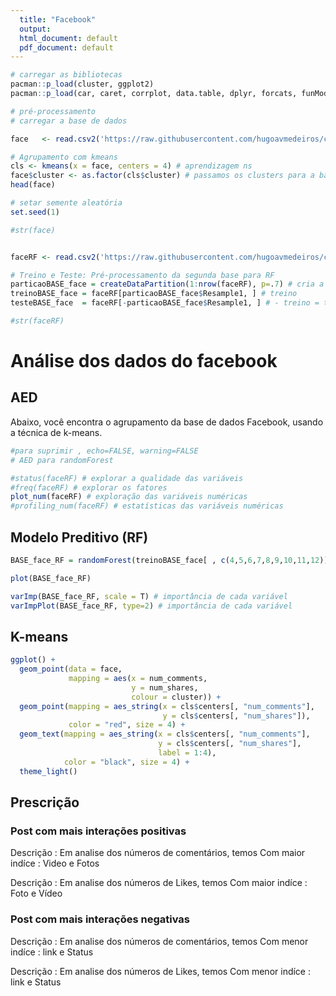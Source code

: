 ```yaml
---
  title: "Facebook"
  output:
  html_document: default
  pdf_document: default
---
```


```r
# carregar as bibliotecas
pacman::p_load(cluster, ggplot2)
pacman::p_load(car, caret, corrplot, data.table, dplyr, forcats, funModeling, mltools, randomForest, tidyverse)

# pré-processamento
# carregar a base de dados

face   <- read.csv2('https://raw.githubusercontent.com/hugoavmedeiros/cd_com_r/master/bases_tratadas/facebook_2021.csv', stringsAsFactors = T)  [ , 4 : 12]

# Agrupamento com kmeans
cls <- kmeans(x = face, centers = 4) # aprendizagem ns
face$cluster <- as.factor(cls$cluster) # passamos os clusters para a base original
head(face)

# setar semente aleatória
set.seed(1)

#str(face)


faceRF <- read.csv2('https://raw.githubusercontent.com/hugoavmedeiros/cd_com_r/master/bases_tratadas/facebook_2021.csv', stringsAsFactors = T)

# Treino e Teste: Pré-processamento da segunda base para RF
particaoBASE_face = createDataPartition(1:nrow(faceRF), p=.7) # cria a partição 70-30
treinoBASE_face = faceRF[particaoBASE_face$Resample1, ] # treino
testeBASE_face  = faceRF[-particaoBASE_face$Resample1, ] # - treino = teste

#str(faceRF)

```

# Análise dos dados do facebook

## AED

Abaixo, você encontra o agrupamento da base de dados Facebook, usando a técnica de k-means.

```r

#para suprimir , echo=FALSE, warning=FALSE
# AED para randomForest

#status(faceRF) # explorar a qualidade das variáveis
#freq(faceRF) # explorar os fatores
plot_num(faceRF) # exploração das variáveis numéricas
#profiling_num(faceRF) # estatísticas das variáveis numéricas

```

## Modelo Preditivo (RF)

```r

BASE_face_RF = randomForest(treinoBASE_face[ , c(4,5,6,7,8,9,10,11,12)], treinoBASE_face[ ,2], ntree = 100, keep.forest=T, keep.inbag = TRUE, importance=T) # floresta aleatória

plot(BASE_face_RF)

varImp(BASE_face_RF, scale = T) # importância de cada variável
varImpPlot(BASE_face_RF, type=2) # importância de cada variável


```



## K-means


```r

ggplot() +
  geom_point(data = face, 
             mapping = aes(x = num_comments, 
                           y = num_shares, 
                           colour = cluster)) +
  geom_point(mapping = aes_string(x = cls$centers[, "num_comments"], 
                                  y = cls$centers[, "num_shares"]),
             color = "red", size = 4) +
  geom_text(mapping = aes_string(x = cls$centers[, "num_comments"], 
                                 y = cls$centers[, "num_shares"],
                                 label = 1:4),
            color = "black", size = 4) +
  theme_light()


```



## Prescrição


### Post com mais interações positivas

Descrição : Em analise dos números de comentários, temos Com maior indíce : Video e Fotos 

Descrição : Em analise dos números de Likes, temos Com maior indíce : Foto e Vídeo



### Post com mais interações negativas    

Descrição : Em analise dos números de comentários, temos Com menor indíce : link e Status 

Descrição : Em analise dos números de Likes, temos Com menor indíce : link e Status 
